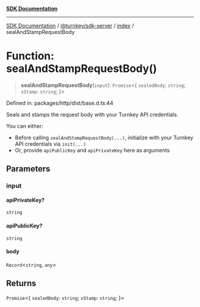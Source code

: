 [**SDK Documentation**](../../../../README.mdx)

***

[SDK Documentation](../../../../packages.mdx) / [@turnkey/sdk-server](../../README.mdx) / [index](../README.mdx) / sealAndStampRequestBody

# Function: sealAndStampRequestBody()

> **sealAndStampRequestBody**(`input`): `Promise`\<\{ `sealedBody`: `string`; `xStamp`: `string`; \}\>

Defined in: packages/http/dist/base.d.ts:44

Seals and stamps the request body with your Turnkey API credentials.

You can either:
- Before calling `sealAndStampRequestBody(...)`, initialize with your Turnkey API credentials via `init(...)`
- Or, provide `apiPublicKey` and `apiPrivateKey` here as arguments

## Parameters

### input

#### apiPrivateKey?

`string`

#### apiPublicKey?

`string`

#### body

`Record`\<`string`, `any`\>

## Returns

`Promise`\<\{ `sealedBody`: `string`; `xStamp`: `string`; \}\>
